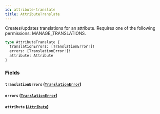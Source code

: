 ```yaml
---
id: attribute-translate
title: AttributeTranslate
---
```


Creates/updates translations for an attribute. Requires one of the following permissions: MANAGE_TRANSLATIONS.

```graphql
type AttributeTranslate {
  translationErrors: [TranslationError!]!
  errors: [TranslationError!]!
  attribute: Attribute
}
```

### Fields

#### `translationErrors` ([`TranslationError`](../../../developer/api-reference/objects/translation-error))

#### `errors` ([`TranslationError`](../../../developer/api-reference/objects/translation-error))

#### `attribute` ([`Attribute`](../../../developer/api-reference/objects/attribute))
